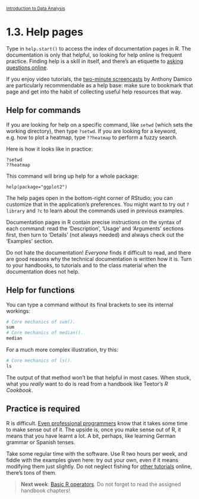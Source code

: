 <style>@import url(style.css);</style>
<small>[Introduction to Data Analysis](index.html)</small>

# 1.3. Help pages

Type in `help.start()` to access the index of documentation pages in R. The documentation is only that helpful, so looking for help online is frequent practice. Finding help is a skill in itself, and there's an etiquette to [asking questions online](https://www.youtube.com/watch?v=ZFaWxxzouCY).

If you enjoy video tutorials, the [two-minute screencasts](http://www.twotorials.com/) by Anthony Damico are particularly recommendable as a help base: make sure to bookmark that page and get into the habit of collecting useful help resources that way.

## Help for commands

If you are looking for help on a specific command, like `setwd` (which sets the working directory), then type `?setwd`. If you are looking for a keyword, e.g. how to plot a heatmap, type `??heatmap` to perform a fuzzy search.

Here is how it looks like in practice:

    ?setwd
    ??heatmap

This command will bring up help for a whole package:

    help(package="ggplot2")

The help pages open in the bottom-right corner of RStudio; you can customize that in the application's preferences. You might want to try out `?library` and `?c` to learn about the commands used in previous examples. 

Documentation pages in R contain precise instructions on the syntax of each command: read the 'Description', 'Usage' and 'Arguments' sections first, then turn to 'Details' (not always needed) and always check out the 'Examples' section.

Do not hate the documentation! _Everyone_ finds it difficult to read, and there are good reasons why the technical documentation is written how it is. Turn to your handbooks, to tutorials and to the class material when the documentation does not help.

## Help for functions

You can type a command without its final brackets to see its internal workings:

```r
# Core mechanics of sum().
sum
# Core mechanics of median().
median
```

For a much more complex illustration, try this:

```r
# Core mechanics of ls().
ls
```

The output of that method won't be that helpful in most cases. When stuck, what you _really_ want to do is read from a handbook like Teetor's _R Cookbook_.

## Practice is required

R is difficult. [Even professional programmers](http://www.johndcook.com/R_language_for_programmers.html) know that it takes some time to make sense out of it. The upside is, once you make sense out of R, it means that you have learnt a lot. A bit, perhaps, like learning German grammar or Spanish tenses.

Take some regular time with the software. Use R two hours per week, and fiddle with the examples given here: try out your own, even if it means modifying them just slightly. Do not neglect fishing for [other tutorials](03_links.html) online, there's tons of them.

> __Next week__: [Basic R operators](20_basics.html). Do not forget to read the assigned handbook chapters!
